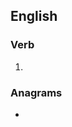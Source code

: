 {{also|oscillâtes}}
==English==

===Verb===
{{head|en|verb form}}

# {{en-third-person singular of|oscillate}}

===Anagrams===
* {{anagrams|en|Tesla coils}}